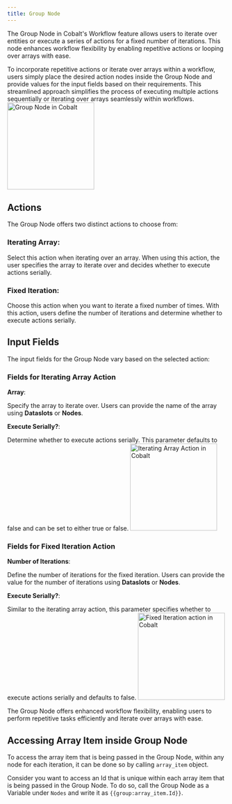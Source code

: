 ```yaml
---
title: Group Node
---
```

The Group Node in Cobalt's Workflow feature allows users to iterate over entities or execute a series of actions for a fixed number of iterations. This node enhances workflow flexibility by enabling repetitive actions or looping over arrays with ease.

To incorporate repetitive actions or iterate over arrays within a workflow, users simply place the desired action nodes inside the Group Node and provide values for the input fields based on their requirements. This streamlined approach simplifies the process of executing multiple actions sequentially or iterating over arrays seamlessly within workflows.
<img height="200" src="/images/Guides/Workflow/group-node.png" alt="Group Node in Cobalt"/>
## Actions
The Group Node offers two distinct actions to choose from:

### Iterating Array: 

Select this action when iterating over an array. When using this action, the user specifies the array to iterate over and decides whether to execute actions serially.

### Fixed Iteration: 

Choose this action when you want to iterate a fixed number of times. With this action, users define the number of iterations and determine whether to execute actions serially.

## Input Fields
The input fields for the Group Node vary based on the selected action:

### Fields for Iterating Array Action

**Array**: 

Specify the array to iterate over. Users can provide the name of the array using **Dataslots** or **Nodes**.

**Execute Serially?**: 

Determine whether to execute actions serially. This parameter defaults to false and can be set to either true or false.
<img height="200" src="/images/Guides/Workflow/iterating.png" alt="Iterating Array Action in Cobalt"/>

### Fields for Fixed Iteration Action

**Number of Iterations**: 

Define the number of iterations for the fixed iteration. Users can provide the value for the number of iterations using **Dataslots** or **Nodes**.

**Execute Serially?**: 

Similar to the iterating array action, this parameter specifies whether to execute actions serially and defaults to false.
<img height="200" src="/images/Guides/Workflow/fixed.png" alt="Fixed Iteration action in Cobalt"/>

The Group Node offers enhanced workflow flexibility, enabling users to perform repetitive tasks efficiently and iterate over arrays with ease.

## Accessing Array Item inside Group Node

To access the array item that is being passed in the Group Node, within any node for each iteration, it can be done so by calling `array_item` object.

Consider you want to access an Id that is unique within each array item that is being passed in the Group Node. To do so, call the Group Node as a Variable under `Nodes` and write it as `{{group:array_item.Id}}`.
